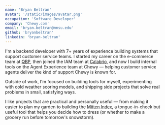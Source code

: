 ```yaml
---
name: 'Bryan Beltran'
avatar: '/static/images/avatar.png'
occupation: 'Software Developer'
company: 'Chewy.com'
email: 'bryan.beltran@mnsu.edu'
github: 'bryanbeltran'
linkedin: 'bryan-beltran'
---
```


I'm a backend developer with 7+ years of experience building systems that support customer service teams. I started my career on the e-commerce team at [QBP](https://www.qbp.com), then joined the IAM team at [Calabrio](https://www.calabrio.com), and now I build internal tools on the Agent Experience team at Chewy — helping customer service agents deliver the kind of support Chewy is known for.

Outside of work, I'm focused on building tools for myself, experimenting with cold weather scoring models, and shipping side projects that solve real problems in small, satisfying ways.

I like projects that are practical and personally useful — from making it easier to plan my garden to building the [Mitten Index](https://github.com/bryanbeltran/mitten-index), a tongue-in-cheek but useful tool that helps you decide how to dress (or whether to make a grocery run before tomorrow's snowstorm).
